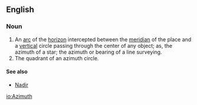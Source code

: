==English==

===Noun===
#An [[arc]] of the [[horizon]] intercepted between the [[meridian]] of the place and a [[vertical]] circle passing through the center of any object; as, the azimuth of a star; the azimuth or bearing of a line surveying.
#The quadrant of an azimuth circle.

==== See also ====

* [[Nadir]]

[[io:Azimuth]]